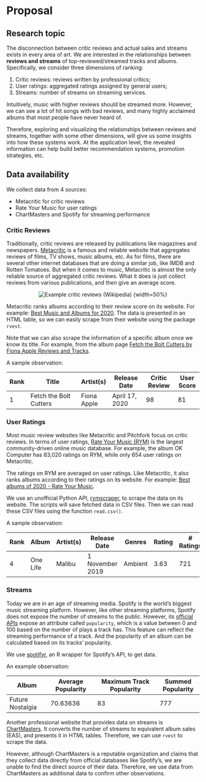 # Proposal

## Research topic

The disconnection between critic reviews and actual sales and streams exists in every area of art.
We are interested in the relationships between **reviews and streams** of top-reviewed/streamed tracks and albums.
Specifically, we consider three dimensions of ranking:

1. Critic reviews: reviews written by professional critics;
2. User ratings: aggregated ratings assigned by general users;
3. Streams: number of streams on streaming services.

Intuitively, music with higher reviews should be streamed more. However, we can see a lot of hit songs with bad reviews, and many highly acclaimed albums that most people have never heard of.

Therefore, exploring and visualizing the relationships between reviews and streams, together with some other dimensions, will give us some insights into how these systems work.
At the application level, the revealed information can help build better recommendation systems, promotion strategies, etc.

## Data availability

We collect data from 4 sources:

- Metacritic for critic reviews
- Rate Your Music for user ratings
- ChartMasters and Spotify for streaming performance

### Critic Reviews

Traditionally, critic reviews are released by publications like magazines and newspapers. [Metacritic](https://metacritic.com) is a famous and reliable website that aggregates reviews of films, TV shows, music albums, etc. As for films, there are several other internet databases that are doing a similar job, like IMDB and Rotten Tomatoes. But when it comes to music, Metacritic is almost the only reliable source of aggregated critic reviews.
What it does is just collect reviews from various publications, and then give an average score.

<p align="center">
![Example critic reviews (Wikipedia)](./assets/Snipaste_2022-10-31_13-24-55.png) {width=50%}
</p>

Metacritic ranks albums according to their review score on its website. For example: [Best Music and Albums for 2020](https://www.metacritic.com/browse/albums/score/metascore/year/filtered?year_selected=2020&distribution=&sort=desc&view=detailed).
The data is presented in an HTML table, so we can easily scrape from their website using the package `rvest`.

Note that we can also scrape the information of a specific album once we know its title. For example, from the album page [Fetch the Bolt Cutters by Fiona Apple Reviews and Tracks](https://www.metacritic.com/music/fetch-the-bolt-cutters).

A sample observation:

| Rank | Title                  | Artist(s)   | Release Date   | Critic Review | User Score |
| ---- | ---------------------- | ----------- | -------------- | ------------- | ---------- |
| 1    | Fetch the Bolt Cutters | Fiona Apple | April 17, 2020 | 98            | 81         |

### User Ratings

Most music review websites like Metacritic and Pitchfork focus on critic reviews. In terms of user ratings, [Rate Your Music (RYM)](https://rateyourmusic.com) is the largest community-driven online music database. For example, the album OK Computer has 83,020 ratings on RYM, while only 654 user ratings on Metacritic.

The ratings on RYM are averaged on user ratings. Like Metacritic, it also ranks albums according to their ratings on its website. For example: [Best albums of 2020 - Rate Your Music](https://rateyourmusic.com/charts/top/album/2020/).

We use an unofficial Python API, [rymscraper](https://github.com/dbeley/rymscraper), to scrape the data on its website. The scripts will save fetched data in CSV files. Then we can read these CSV files using the function `read.csv()`.

A sample observation:

| Rank | Album    | Artist(s) | Release Date    | Genres  | Rating | \# Ratings | \# Reviews |
| ---- | -------- | --------- | --------------- | ------- | ------ | ---------- | ---------- |
| 4    | One Life | Malibu    | 1 November 2019 | Ambient | 3.63   | 721        | 2          |

### Streams

Today we are in an age of streaming media. Spotify is the world's biggest music streaming platform. However, like other streaming platforms, Spotify does not expose the number of streams to the public. However, its [official APIs](https://developer.spotify.com/documentation/web-api/reference/#/operations/get-track) expose an attribute called `popularity`, which is a value between 0 and 100 based on the number of plays a track has. This feature can reflect the streaming performance of a track. And the popularity of an album can be calculated based on its tracks' popularity.

We use [spotifyr](https://github.com/charlie86/spotifyr), an R wrapper for Spotify's API, to get data.

An example observation:

| Album            | Average Popularity | Maximum Track Popularity | Summed Popularity |
| ---------------- | ------------------ | ------------------------ | ----------------- |
| Future Nostalgia | 70.63636           | 83                       | 777               |

Another professional website that provides data on streams is [ChartMasters](https://chartmasters.org). It converts the number of streams to equivalent album sales (EAS), and presents it in HTML tables. Therefore, we can use `rvest` to scrape the data.

However, although ChartMasters is a reputable organization and claims that they collect data directly from official databases like Spotify's, we are unable to find the direct source of their data. Therefore, we use data from ChartMasters as additional data to confirm other observations.
